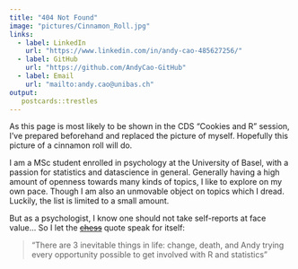 ```yaml
---
title: "404 Not Found"
image: "pictures/Cinnamon_Roll.jpg"
links:
  - label: LinkedIn
    url: "https://www.linkedin.com/in/andy-cao-485627256/"
  - label: GitHub
    url: "https://github.com/AndyCao-GitHub"
  - label: Email
    url: "mailto:andy.cao@unibas.ch"
output:
   postcards::trestles
---
```


As this page is most likely to be shown in the CDS "Cookies and R" session, I've prepared beforehand and replaced the picture of myself. Hopefully this picture of a cinnamon roll will do.

I am a MSc student enrolled in psychology at the University of Basel, with a passion for statistics and datascience in general. Generally having a high amount of openness towards many kinds of topics, I like to explore on my own pace. Though I am also an unmovable object on topics which I dread. Luckily, the list is limited to a small amount.

But as a psychologist, I know one should not take self-reports at face value... So I let the [~~chess~~](https://www.youtube.com/watch?v=fxe0o2pCGwo&ab_channel=DavidMays) quote speak for itself:

 > "There are 3 inevitable things in life: change, death, and Andy trying every opportunity possible to get involved with R and statistics"
 


